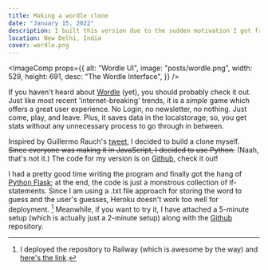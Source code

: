 ```yaml
---
title: Making a wordle clone
date: "January 15, 2022"
description: I built this version due to the sudden motivation I got from a similar project. It ended up working out!
location: New Delhi, India
cover: wordle.png
---
```


<ImageComp
  props={{
    alt: "Wordle UI",
    image: "posts/wordle.png",
    width: 529,
    height: 691,
    desc: "The Wordle Interface",
  }}
/>

If you haven't heard about [Wordle](https://www.nytimes.com/games/wordle/index.html) (yet), you should probably check it out. Just like most recent 'internet-breaking' trends, it is a _simple_ game which offers a great user experience. No Login, no newsletter, no nothing. Just come, play, and leave. Plus, it saves data in the localstorage; so, you get stats without any unnecessary process to go through in between.

Inspired by Guillermo Rauch's [tweet](https://twitter.com/rauchg/status/1480269182021226496), I decided to build a clone myself. ~~Since everyone was making it in JavaScript, I decided to use Python.~~ (Naah, that's not it.) The code for my version is on [Github](https://github.com/achintyajha/wordle), check it out!

I had a pretty good time writing the program and finally got the hang of [Python Flask](https://flask.palletsprojects.com/en/2.0.x/); at the end, the code is just a monstrous collection of if-statements. Since I am using a .txt file approach for storing the word to guess and the user's guesses, Heroku doesn't work too well for deployment. [^1] Meanwhile, if you want to try it, I have attached a 5-minute setup (which is actually just a 2-minute setup) along with the [Github](https://github.com/achintyajha/wordle) repository.

[^1]: I deployed the repository to Railway (which is awesome by the way) and [here's the link](https://wordle-python.up.railway.app/).
